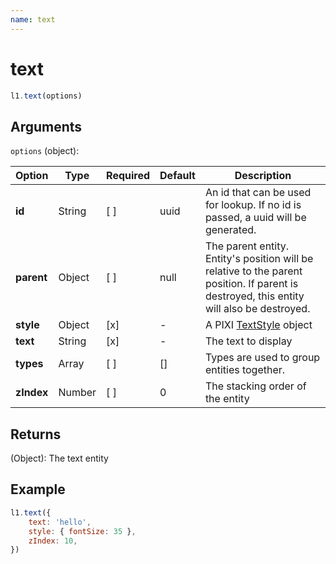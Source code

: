 ```yaml
---
name: text
---
```


# text

```js
l1.text(options)
```

## Arguments

`options` (object):

Option | Type | Required | Default | Description
-- | -- | -- | -- | --
**id** | String | [ ] | uuid | An id that can be used for lookup. If no id is passed, a uuid will be generated.
**parent** | Object | [ ] | null | The parent entity. Entity's position will be relative to the parent position. If parent is destroyed, this entity will also be destroyed.
**style** | Object | [x] | - | A PIXI [TextStyle](http://pixijs.download/dev/docs/PIXI.TextStyle.html) object
**text** | String | [x] | - | The text to display
**types** | Array | [ ] | [] | Types are used to group entities together.
**zIndex** | Number | [ ] | 0 | The stacking order of the entity

## Returns

(Object): The text entity

## Example

```js
l1.text({
    text: 'hello',
    style: { fontSize: 35 },
    zIndex: 10,
})
```
